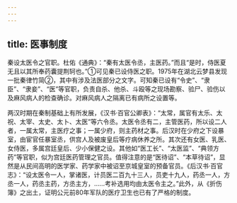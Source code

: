 ```yaml
---
---
---
```

title: 医事制度
---



秦设太医令之官职。杜佑《通典》：“秦有太医令丞，主医药。”而且“是时，侍医夏无且以其所奉药囊提荆轲也。”①可见秦已设侍医之职。1975年在湖北云梦县发现一批秦律竹简②，其中有涉及法医部分之文字。可知秦已设有“令史”、“隶臣”、“隶妾”、“医”等官职，负责自杀、他杀、斗殴等之现场勘察、验尸、验伤以及麻风病人的检查确诊。对麻风病人之隔离已有病所之设置等。

两汉时期在秦制基础上有所发展，《汉书·百官公卿表》：“太常，属官有太乐、太祝、太宰、太史、太卜、太医”等六令丞。太医令丞有二，主管医药，所以设二人者，一属太常，主医疗之事；一属少府，则主药材之事。后汉时在少府之下设暴室，由宦官任暴室丞，供宫人及被废皇后等疗病休养之所。其次还有女医、乳医、女侍医，多属宫廷皇后、少小保健之设。其他如“医工长”、“太医监”、“典领方药”等官职，似为宫廷医药管理之官员。值得注意的是“医待诏”、“本草待诏”，显然是从民间高明的医学家、药学家中被诏至京城皇室的预备官员。《后汉书·百官志》：“设太医令一人，掌诸医，计员医二百九十三人，员吏十九人，药丞一人，方丞一人，药丞主药，方丞主方，……考补选用均由太医令主之。”此外，从《折伤簿》之出土，证明公元前80年军队的医疗卫生也已有了严格的制度。